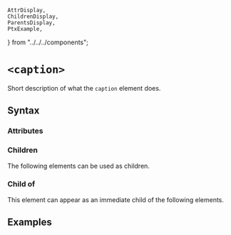     AttrDisplay,
    ChildrenDisplay,
    ParentsDisplay,
    PtxExample,
} from "../../../components";

# `<caption>`

Short description of what the `caption` element does.

## Syntax

### Attributes

<AttrDisplay name="caption" />

### Children

The following elements can be used as children.

<ChildrenDisplay name="caption" />

### Child of

This element can appear as an immediate child of the following elements.

<ParentsDisplay name="caption" />

## Examples

    
